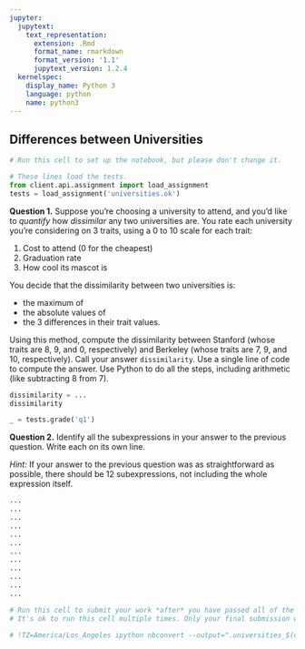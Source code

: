 ```yaml
---
jupyter:
  jupytext:
    text_representation:
      extension: .Rmd
      format_name: rmarkdown
      format_version: '1.1'
      jupytext_version: 1.2.4
  kernelspec:
    display_name: Python 3
    language: python
    name: python3
---
```


## Differences between Universities

```python
# Run this cell to set up the notebook, but please don't change it.

# These lines load the tests.
from client.api.assignment import load_assignment 
tests = load_assignment('universities.ok')
```

**Question 1.** Suppose you're choosing a university to attend, and you'd like to *quantify* how *dissimilar* any two universities are.  You rate each university you're considering on 3 traits, using a 0 to 10 scale for each trait:

1. Cost to attend (0 for the cheapest)
2. Graduation rate
3. How cool its mascot is

You decide that the dissimilarity between two universities is:

* the maximum of
* the absolute values of
* the 3 differences in their trait values.

Using this method, compute the dissimilarity between Stanford (whose traits are 8, 9, and 0, respectively) and Berkeley (whose traits are 7, 9, and 10, respectively).  Call your answer `dissimilarity`.  Use a single line of code to compute the answer.  Use Python to do all the steps, including arithmetic (like subtracting 8 from 7).

```python
dissimilarity = ...
dissimilarity
```

```python
_ = tests.grade('q1')
```

**Question 2.** Identify all the subexpressions in your answer to the previous question.  Write each on its own line.

*Hint:* If your answer to the previous question was as straightforward as possible, there should be 12 subexpressions, not including the whole expression itself.

```python
...
...
...
...
...
...
...
...
...
...
...
...
```

```python
# Run this cell to submit your work *after* you have passed all of the test cells.
# It's ok to run this cell multiple times. Only your final submission will be scored.

# !TZ=America/Los_Angeles ipython nbconvert --output=".universities_$(date +%m%d_%H%M)_submission.html" universities.ipynb
```
